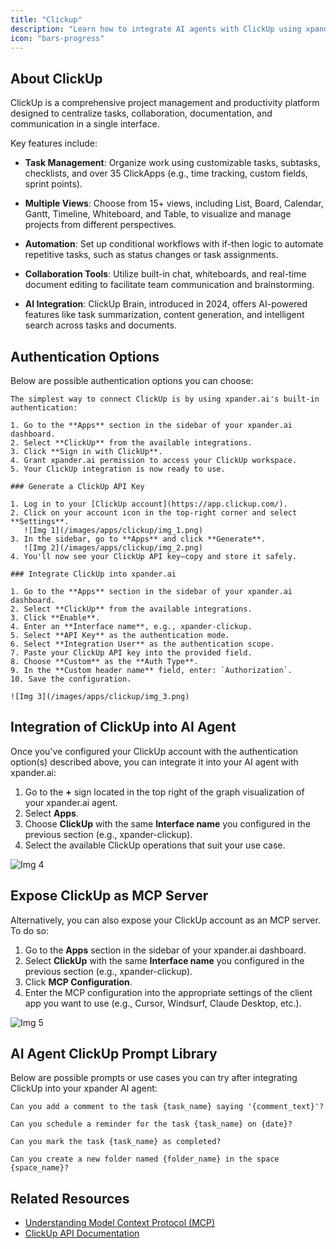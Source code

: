 ```yaml
---
title: "Clickup"
description: "Learn how to integrate AI agents with ClickUp using xpander.ai. Create automated workflows that leverage AI to streamline task management, generate smart task summaries, and boost team productivity."
icon: "bars-progress"
---
```


## About ClickUp

ClickUp is a comprehensive project management and productivity platform designed to centralize tasks, collaboration, documentation, and communication in a single interface.

Key features include:

- **Task Management**: Organize work using customizable tasks, subtasks, checklists, and over 35 ClickApps (e.g., time tracking, custom fields, sprint points).

- **Multiple Views**: Choose from 15+ views, including List, Board, Calendar, Gantt, Timeline, Whiteboard, and Table, to visualize and manage projects from different perspectives.

- **Automation**: Set up conditional workflows with if-then logic to automate repetitive tasks, such as status changes or task assignments.

- **Collaboration Tools**: Utilize built-in chat, whiteboards, and real-time document editing to facilitate team communication and brainstorming.

- **AI Integration**: ClickUp Brain, introduced in 2024, offers AI-powered features like task summarization, content generation, and intelligent search across tasks and documents.


## Authentication Options

Below are possible authentication options you can choose:

<Tabs>

  <Tab title="Built-in xpander.ai Auth">

    The simplest way to connect ClickUp is by using xpander.ai's built-in authentication:

    1. Go to the **Apps** section in the sidebar of your xpander.ai dashboard.  
    2. Select **ClickUp** from the available integrations.  
    3. Click **Sign in with ClickUp**.  
    4. Grant xpander.ai permission to access your ClickUp workspace.  
    5. Your ClickUp integration is now ready to use.

  </Tab>

  <Tab title="API Access">

    ### Generate a ClickUp API Key

    1. Log in to your [ClickUp account](https://app.clickup.com/).  
    2. Click on your account icon in the top-right corner and select **Settings**.  
       ![Img 1](/images/apps/clickup/img_1.png)
    3. In the sidebar, go to **Apps** and click **Generate**.  
       ![Img 2](/images/apps/clickup/img_2.png)
    4. You'll now see your ClickUp API key—copy and store it safely.

    ### Integrate ClickUp into xpander.ai

    1. Go to the **Apps** section in the sidebar of your xpander.ai dashboard.  
    2. Select **ClickUp** from the available integrations.  
    3. Click **Enable**.  
    4. Enter an **Interface name**, e.g., xpander-clickup.  
    5. Select **API Key** as the authentication mode.  
    6. Select **Integration User** as the authentication scope.  
    7. Paste your ClickUp API key into the provided field.  
    8. Choose **Custom** as the **Auth Type**.  
    9. In the **Custom header name** field, enter: `Authorization`.  
    10. Save the configuration.

    ![Img 3](/images/apps/clickup/img_3.png)

  </Tab>
</Tabs>

## Integration of ClickUp into AI Agent

Once you've configured your ClickUp account with the authentication option(s) described above, you can integrate it into your AI agent with xpander.ai:

1. Go to the **+** sign located in the top right of the graph visualization of your xpander.ai agent.  
2. Select **Apps**.  
3. Choose **ClickUp** with the same **Interface name** you configured in the previous section (e.g., xpander-clickup).  
4. Select the available ClickUp operations that suit your use case.  

![Img 4](/images/apps/clickup/img_4.png)

## Expose ClickUp as MCP Server

Alternatively, you can also expose your ClickUp account as an MCP server. To do so:

1. Go to the **Apps** section in the sidebar of your xpander.ai dashboard.  
2. Select **ClickUp** with the same **Interface name** you configured in the previous section (e.g., xpander-clickup).  
3. Click **MCP Configuration**.  
4. Enter the MCP configuration into the appropriate settings of the client app you want to use (e.g., Cursor, Windsurf, Claude Desktop, etc.).

![Img 5](/images/apps/clickup/img_5.png)

## AI Agent ClickUp Prompt Library

Below are possible prompts or use cases you can try after integrating ClickUp into your xpander AI agent:

```
Can you add a comment to the task {task_name} saying '{comment_text}'?
```

````
Can you schedule a reminder for the task {task_name} on {date}?
````

```
Can you mark the task {task_name} as completed?
```

```
Can you create a new folder named {folder_name} in the space {space_name}?
```

## Related Resources

- [Understanding Model Context Protocol (MCP)](/docs/05-human-interfaces/04-mcp)
- [ClickUp API Documentation](https://developer.clickup.com/reference/)